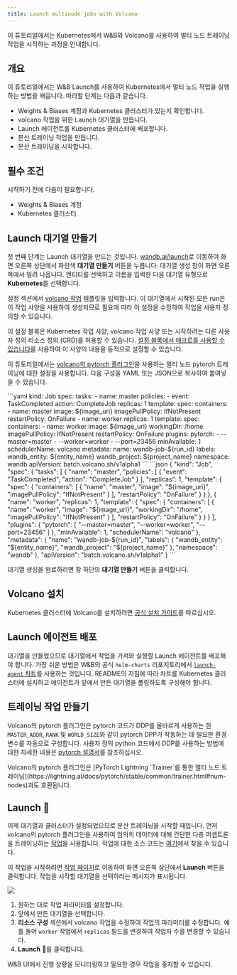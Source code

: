 ```yaml
---
title: Launch multinode jobs with Volcano
---
```


이 튜토리얼에서는 Kubernetes에서 W&B와 Volcano를 사용하여 멀티 노드 트레이닝 작업을 시작하는 과정을 안내합니다.

## 개요

이 튜토리얼에서는 W&B Launch를 사용하여 Kubernetes에서 멀티 노드 작업을 실행하는 방법을 배웁니다. 따라할 단계는 다음과 같습니다.

- Weights & Biases 계정과 Kubernetes 클러스터가 있는지 확인합니다.
- volcano 작업을 위한 Launch 대기열을 만듭니다.
- Launch 에이전트를 Kubernetes 클러스터에 배포합니다.
- 분산 트레이닝 작업을 만듭니다.
- 분산 트레이닝을 시작합니다.

## 필수 조건

시작하기 전에 다음이 필요합니다.

- Weights & Biases 계정
- Kubernetes 클러스터

## Launch 대기열 만들기

첫 번째 단계는 Launch 대기열을 만드는 것입니다. [wandb.ai/launch](https://wandb.ai/launch)로 이동하여 화면 오른쪽 상단에서 파란색 **대기열 만들기** 버튼을 누릅니다. 대기열 생성 창이 화면 오른쪽에서 밀려 나옵니다. 엔티티를 선택하고 이름을 입력한 다음 대기열 유형으로 **Kubernetes**를 선택합니다.

설정 섹션에서 [volcano 작업](https://volcano.sh/en/docs/vcjob/) 템플릿을 입력합니다. 이 대기열에서 시작된 모든 run은 이 작업 사양을 사용하여 생성되므로 필요에 따라 이 설정을 수정하여 작업을 사용자 정의할 수 있습니다.

이 설정 블록은 Kubernetes 작업 사양, volcano 작업 사양 또는 시작하려는 다른 사용자 정의 리소스 정의 (CRD)를 허용할 수 있습니다. [설정 블록에서 매크로를 사용할 수 있습니다](/ko/launch/set-up-launch/)를 사용하여 이 사양의 내용을 동적으로 설정할 수 있습니다.

이 튜토리얼에서는 [volcano의 pytorch 플러그인](https://github.com/volcano-sh/volcano/blob/master/docs/user-guide/how_to_use_pytorch_plugin)을 사용하는 멀티 노드 pytorch 트레이닝에 대한 설정을 사용합니다. 다음 구성을 YAML 또는 JSON으로 복사하여 붙여넣을 수 있습니다.

<Tabs>
<Tab title="YAML">
```yaml
kind: Job
spec:
  tasks:
    - name: master
      policies:
        - event: TaskCompleted
          action: CompleteJob
      replicas: 1
      template:
        spec:
          containers:
            - name: master
              image: ${image_uri}
              imagePullPolicy: IfNotPresent
          restartPolicy: OnFailure
    - name: worker
      replicas: 1
      template:
        spec:
          containers:
            - name: worker
              image: ${image_uri}
              workingDir: /home
              imagePullPolicy: IfNotPresent
          restartPolicy: OnFailure
  plugins:
    pytorch:
      - --master=master
      - --worker=worker
      - --port=23456
  minAvailable: 1
  schedulerName: volcano
metadata:
  name: wandb-job-${run_id}
  labels:
    wandb_entity: ${entity_name}
    wandb_project: ${project_name}
  namespace: wandb
apiVersion: batch.volcano.sh/v1alpha1
```
</Tab>
<Tab title="JSON">
```json
{
  "kind": "Job",
  "spec": {
    "tasks": [
      {
        "name": "master",
        "policies": [
          {
            "event": "TaskCompleted",
            "action": "CompleteJob"
          }
        ],
        "replicas": 1,
        "template": {
          "spec": {
            "containers": [
              {
                "name": "master",
                "image": "${image_uri}",
                "imagePullPolicy": "IfNotPresent"
              }
            ],
            "restartPolicy": "OnFailure"
          }
        }
      },
      {
        "name": "worker",
        "replicas": 1,
        "template": {
          "spec": {
            "containers": [
              {
                "name": "worker",
                "image": "${image_uri}",
                "workingDir": "/home",
                "imagePullPolicy": "IfNotPresent"
              }
            ],
            "restartPolicy": "OnFailure"
          }
        }
      }
    ],
    "plugins": {
      "pytorch": [
        "--master=master",
        "--worker=worker",
        "--port=23456"
      ]
    },
    "minAvailable": 1,
    "schedulerName": "volcano"
  },
  "metadata": {
    "name": "wandb-job-${run_id}",
    "labels": {
      "wandb_entity": "${entity_name}",
      "wandb_project": "${project_name}"
    },
    "namespace": "wandb"
  },
  "apiVersion": "batch.volcano.sh/v1alpha1"
}
```
</Tab>
</Tabs>

대기열 생성을 완료하려면 창 하단의 **대기열 만들기** 버튼을 클릭합니다.

## Volcano 설치

Kubernetes 클러스터에 Volcano를 설치하려면 [공식 설치 가이드](https://volcano.sh/en/docs/installation/)를 따르십시오.

## Launch 에이전트 배포

대기열을 만들었으므로 대기열에서 작업을 가져와 실행할 Launch 에이전트를 배포해야 합니다. 가장 쉬운 방법은 W&B의 공식 `helm-charts` 리포지토리에서 [`launch-agent` 차트](https://github.com/wandb/helm-charts/tree/main/charts/launch-agent)를 사용하는 것입니다. README의 지침에 따라 차트를 Kubernetes 클러스터에 설치하고 에이전트가 앞에서 만든 대기열을 폴링하도록 구성해야 합니다.

## 트레이닝 작업 만들기

Volcano의 pytorch 플러그인은 pytorch 코드가 DDP를 올바르게 사용하는 한 `MASTER_ADDR`, `RANK` 및 `WORLD_SIZE`와 같이 pytorch DPP가 작동하는 데 필요한 환경 변수를 자동으로 구성합니다. 사용자 정의 python 코드에서 DDP를 사용하는 방법에 대한 자세한 내용은 [pytorch 설명서](https://pytorch.org/tutorials/intermediate/ddp_tutorial.html)를 참조하십시오.

<Note>
Volcano의 pytorch 플러그인은 [PyTorch Lightning `Trainer`를 통한 멀티 노드 트레이닝](https://lightning.ai/docs/pytorch/stable/common/trainer.html#num-nodes)과도 호환됩니다.
</Note>

## Launch 🚀

이제 대기열과 클러스터가 설정되었으므로 분산 트레이닝을 시작할 때입니다. 먼저 volcano의 pytorch 플러그인을 사용하여 임의의 데이터에 대해 간단한 다층 퍼셉트론을 트레이닝하는 [작업](https://wandb.ai/wandb/multinodetest/jobs/QXJ0aWZhY3RDb2xsZWN0aW9uOjc3MDcwNTg1/runs/latest)을 사용합니다. 작업에 대한 소스 코드는 [여기](https://github.com/wandb/launch-jobs/tree/main/jobs/distributed_test)에서 찾을 수 있습니다.

이 작업을 시작하려면 [작업 페이지](https://wandb.ai/wandb/multinodetest/jobs/QXJ0aWZhY3RDb2xsZWN0aW9uOjc3MDcwNTg1/runs/latest)로 이동하여 화면 오른쪽 상단에서 **Launch** 버튼을 클릭합니다. 작업을 시작할 대기열을 선택하라는 메시지가 표시됩니다.

<Frame>
    <img src="/images/launch/launching_multinode_job.png"  />
</Frame>

1. 원하는 대로 작업 파라미터를 설정합니다.
2. 앞에서 만든 대기열을 선택합니다.
3. **리소스 구성** 섹션에서 volcano 작업을 수정하여 작업의 파라미터를 수정합니다. 예를 들어 `worker` 작업에서 `replicas` 필드를 변경하여 작업자 수를 변경할 수 있습니다.
4. **Launch** 🚀를 클릭합니다.

W&B UI에서 진행 상황을 모니터링하고 필요한 경우 작업을 중지할 수 있습니다.

